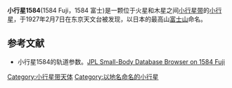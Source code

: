 {{Infobox planet 
| minorplanet = yes 
| width = 20em
| bgcolour = #FFFFC0 
| apsis = 
| name = 富士
| symbol = 
| image = 
| caption = 
| discovery = yes 
| discovery_ref = 
| discoverer = [[及川奥郎|及川奥郎]]
| discovery_site = 东京
| discovered = 1927年2月7日
| designations = yes
| mp_name = 1584
| alt_names = 1927 CR
| named_after = [[富士山|富士山]]
| mp_category = 
| orbit_ref = 
| epoch = May 14, 2008
| aphelion = 2.837 [[天文单位|AU]]
| perihelion = 1.915 AU
| semimajor = 
| eccentricity = 0.194
| period = 3.66 [[儒略年|a]]
| avg_speed = 
| inclination = 26.64[[角度|°]]
| asc_node = 305.46°
| mean_anomaly = 65.43°
| arg_peri = 187.95°
| satellites = 
| physical_characteristics = yes 
| dimensions = 21.70 km
| mass = 
| density = 
| surface_grav = 
| escape_velocity = 
| sidereal_day = 14.880 h
| axial_tilt = 
| pole_ecliptic_lat = 
| pole_ecliptic_lon = 
| albedo = 0.2025
| temperatures= 
| temp_name1 = 
| mean_temp_1 = 
| max_temp_1 = 
| temp_name2 = 
| max_temp_2 = 
| spectral_type = 
| abs_magnitude = 10.67
}}
'''小行星1584'''(1584 Fuji，1584 富士)是一颗位于火星和木星之间[[小行星带|小行星带]]的[[小行星|小行星]]，于1927年2月7日在东京天文台被发现，以日本的最高山[[富士山|富士山]]命名。
== 参考文献 ==
*小行星1584的轨道参数。[http://ssd.jpl.nasa.gov/sbdb.cgi?sstr=1584+Fuji JPL Small-Body Database Browser on 1584 Fuji] {{Wayback|url=http://ssd.jpl.nasa.gov/sbdb.cgi?sstr=1584+Fuji |date=20120419100157 }}
{{Reflist}}
{{Minor Planet Number|(1584)[[小行星1583|小行星1583]]|(1584)[[小行星1585|小行星1585]]}}
[[Category:小行星带天体|Category:小行星带天体]]
[[Category:以地名命名的小行星|Category:以地名命名的小行星]]

{{Beltasteroid-stub}}